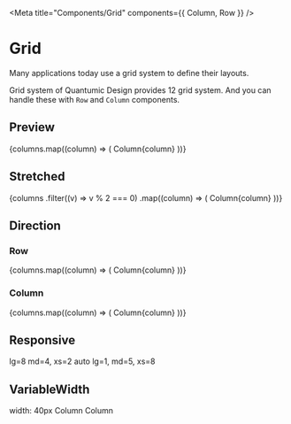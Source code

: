 
<Meta title="Components/Grid" components={{ Column, Row }} />

# Grid

Many applications today use a grid system to define their layouts.

Grid system of Quantumic Design provides 12 grid system. And you can handle these with `Row` and `Column` components.

## Preview

<Canvas>
  <Story name="Preview">
    <Row>
      {columns.map((column) => (
        <Column key={column} style={columnStyle} xs={1}>
          <Text align="center" style={{ width: '100%', backgroundColor: '#1864ab' }}>
            Column{column}
          </Text>
        </Column>
      ))}
    </Row>
  </Story>
</Canvas>

## Stretched

<Canvas>
  <Story name="Stretched">
    <Row>
      {columns
        .filter((v) => v % 2 === 0)
        .map((column) => (
          <Column key={column} style={columnStyle}>
            <Text align="center" style={{ width: '100%', backgroundColor: '#1864ab' }}>
              Column{column}
            </Text>
          </Column>
        ))}
    </Row>
  </Story>
</Canvas>

## Direction

### Row

<Canvas>
  <Story name="Direction/Row">
    <Row direction="row">
      {columns.map((column) => (
        <Column key={column} style={columnStyle}>
          <Text align="center" style={{ width: '100%', backgroundColor: '#1864ab' }}>
            Column{column}
          </Text>
        </Column>
      ))}
    </Row>
  </Story>
</Canvas>

### Column

<Canvas>
  <Story name="Direction/Column">
    <Row direction="column">
      {columns.map((column) => (
        <Column key={column} style={columnStyle}>
          <Text align="center" style={{ width: '100%', backgroundColor: '#1864ab' }}>
            Column{column}
          </Text>
        </Column>
      ))}
    </Row>
  </Story>
</Canvas>

## Responsive

<Canvas>
  <Story name="Responsive">
    <Row>
      <Column lg={8} md={4} xs={2} style={columnStyle}>
        <Text align="center" style={{ width: '100%', backgroundColor: '#1864ab' }}>
          lg=8 md=4, xs=2
        </Text>
      </Column>
      <Column style={columnStyle}>
        <Text align="center" style={{ width: '100%', backgroundColor: '#1864ab' }}>
          auto
        </Text>
      </Column>
      <Column lg={1} md={5} xs={8} style={columnStyle}>
        <Text align="center" style={{ width: '100%', backgroundColor: '#1864ab' }}>
          lg=1, md=5, xs=8
        </Text>
      </Column>
    </Row>
  </Story>
</Canvas>

## VariableWidth

<Canvas>
  <Story name="Variable Width">
    <Row>
      <Column lg="auto" style={{ ...columnStyle, width: 40 }}>
        <Text align="center" style={{ width: '100%', backgroundColor: '#1864ab' }}>
          width: 40px
        </Text>
      </Column>
      <Column style={columnStyle}>
        <Text align="center" style={{ width: '100%', backgroundColor: '#1864ab' }}>
          Column
        </Text>
      </Column>
      <Column style={columnStyle}>
        <Text align="center" style={{ width: '100%', backgroundColor: '#1864ab' }}>
          Column
        </Text>
      </Column>
    </Row>
  </Story>
</Canvas>

